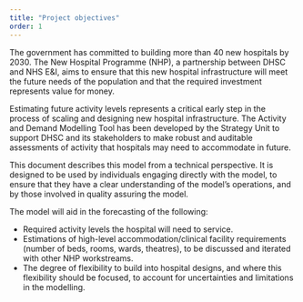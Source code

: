 ```yaml
---
title: "Project objectives"
order: 1
---
```


The government has committed to building more than 40 new hospitals by 2030. The New Hospital Programme (NHP), a partnership between DHSC and NHS E&I, aims to ensure that this new hospital infrastructure will meet the future needs of the population and that the required investment represents value for money.

Estimating future activity levels represents a critical early step in the process of scaling and designing new hospital infrastructure. The Activity and Demand Modelling Tool has been developed by the Strategy Unit to support DHSC and its stakeholders to make robust and auditable assessments of activity that hospitals may need to accommodate in future.  

This document describes this model from a technical perspective.  It is designed to be used by individuals engaging directly with the model, to ensure that they have a clear understanding of the model's operations, and by those involved in quality assuring the model. 

The model will aid in the forecasting of the following:

*	Required activity levels the hospital will need to service.
*	Estimations of high-level accommodation/clinical facility requirements (number of beds, rooms, wards, theatres), to be discussed and iterated with other NHP workstreams. 
*	The degree of flexibility to build into hospital designs, and where this flexibility should be focused, to account for uncertainties and limitations in the modelling.
